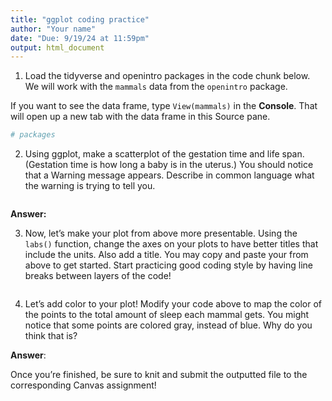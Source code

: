 ```yaml
---
title: "ggplot coding practice"
author: "Your name"
date: "Due: 9/19/24 at 11:59pm"
output: html_document
---
```


1. Load the tidyverse and openintro packages in the code chunk below. We will work with the `mammals` data from the `openintro` package.

If you want to see the data frame, type `View(mammals)` in the **Console**. That will open up a new tab with the data frame in this Source pane.

```r
# packages


```

2. Using ggplot, make a scatterplot of the gestation time and life span. (Gestation time is how long a baby is in the uterus.) You should notice that a Warning message appears. Describe in common language what the warning is trying to tell you.

```r

```

**Answer:** 

3. Now, let's make your plot from above more presentable. Using the `labs()` function, change the axes on your plots to have better titles that include the units. Also add a title. You may copy and paste your from above to get started. Start practicing good coding style by having line breaks between layers of the code!

```r

```


4. Let's add color to your plot! Modify your code above to map the color of the points to the total amount of sleep each mammal gets. You might notice that some points are colored gray, instead of blue. Why do you think that is?

**Answer**: 

Once you're finished, be sure to knit and submit the outputted file to the corresponding Canvas assignment!



